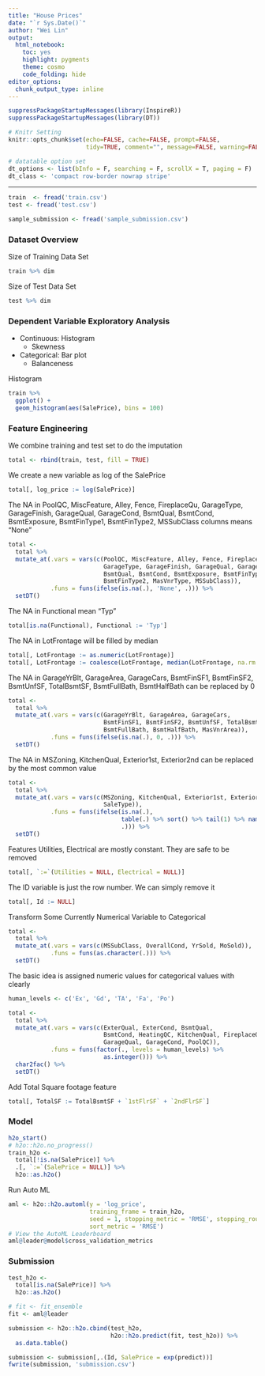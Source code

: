 ```yaml
---
title: "House Prices"
date: "`r Sys.Date()`"
author: "Wei Lin"
output: 
  html_notebook: 
    toc: yes
    highlight: pygments
    theme: cosmo
    code_folding: hide
editor_options: 
  chunk_output_type: inline
---
```


```r
suppressPackageStartupMessages(library(InspireR))
suppressPackageStartupMessages(library(DT))

# Knitr Setting
knitr::opts_chunk$set(echo=FALSE, cache=FALSE, prompt=FALSE,
                      tidy=TRUE, comment="", message=FALSE, warning=FALSE)

# datatable option set
dt_options <- list(bInfo = F, searching = F, scrollX = T, paging = F)
dt_class <- 'compact row-border nowrap stripe'
```

---

```r
train  <- fread('train.csv')
test <- fread('test.csv')

sample_submission <- fread('sample_submission.csv')
```

### Dataset Overview

Size of Training Data Set
```r
train %>% dim
```

Size of Test Data Set
```r
test %>% dim
```

### Dependent Variable Exploratory Analysis

* Continuous: Histogram
    * Skewness

* Categorical: Bar plot
    * Balanceness

Histogram
```r
train %>% 
  ggplot() + 
  geom_histogram(aes(SalePrice), bins = 100)
```

### Feature Engineering

We combine training and test set to do the imputation
```r
total <- rbind(train, test, fill = TRUE)
```

We create a new variable as log of the SalePrice 
```r
total[, log_price := log(SalePrice)]
```

The NA in PoolQC, MiscFeature, Alley, Fence, FireplaceQu,
GarageType, GarageFinish, GarageQual, GarageCond, BsmtQual, BsmtCond, BsmtExposure, BsmtFinType1, BsmtFinType2, MSSubClass columns means "None"
```r
total <- 
  total %>% 
  mutate_at(.vars = vars(c(PoolQC, MiscFeature, Alley, Fence, FireplaceQu,
                           GarageType, GarageFinish, GarageQual, GarageCond,
                           BsmtQual, BsmtCond, BsmtExposure, BsmtFinType1, 
                           BsmtFinType2, MasVnrType, MSSubClass)),
            .funs = funs(ifelse(is.na(.), 'None', .))) %>% 
  setDT()
```

The NA in Functional mean "Typ"
```r
total[is.na(Functional), Functional := 'Typ']
```

The NA in LotFrontage will be filled by median 
```r
total[, LotFrontage := as.numeric(LotFrontage)]
total[, LotFrontage := coalesce(LotFrontage, median(LotFrontage, na.rm = T))]
```

The NA in GarageYrBlt, GarageArea, GarageCars, BsmtFinSF1, BsmtFinSF2, BsmtUnfSF, TotalBsmtSF, BsmtFullBath, BsmtHalfBath can be replaced by 0
```r
total <- 
  total %>% 
  mutate_at(.vars = vars(c(GarageYrBlt, GarageArea, GarageCars,
                           BsmtFinSF1, BsmtFinSF2, BsmtUnfSF, TotalBsmtSF, 
                           BsmtFullBath, BsmtHalfBath, MasVnrArea)),
            .funs = funs(ifelse(is.na(.), 0, .))) %>% 
  setDT()
```

The NA in MSZoning, KitchenQual, Exterior1st, Exterior2nd can be replaced 
by the most common value
```r
total <- 
  total %>% 
  mutate_at(.vars = vars(c(MSZoning, KitchenQual, Exterior1st, Exterior2nd, 
                           SaleType)),
            .funs = funs(ifelse(is.na(.), 
                                table(.) %>% sort() %>% tail(1) %>% names(), 
                                .))) %>% 
  setDT()
```

Features Utilities, Electrical are mostly constant. They are safe to be removed
```r
total[, `:=`(Utilities = NULL, Electrical = NULL)]
```

The ID variable is just the row number. We can simply remove it
```r
total[, Id := NULL]
```

Transform Some Currently Numerical Variable to Categorical
```r
total <- 
  total %>% 
  mutate_at(.vars = vars(c(MSSubClass, OverallCond, YrSold, MoSold)),
            .funs = funs(as.character(.))) %>% 
  setDT()
```

The basic idea is assigned numeric values for categorical values with clearly 
```r
human_levels <- c('Ex', 'Gd', 'TA', 'Fa', 'Po')

total <- 
  total %>% 
  mutate_at(.vars = vars(c(ExterQual, ExterCond, BsmtQual,
                           BsmtCond, HeatingQC, KitchenQual, FireplaceQu,
                           GarageQual, GarageCond, PoolQC)),
            .funs = funs(factor(., levels = human_levels) %>% 
                           as.integer())) %>% 
  char2fac() %>% 
  setDT()
```

Add Total Square footage feature
```r
total[, TotalSF := TotalBsmtSF + `1stFlrSF` + `2ndFlrSF`]
```

<!-- De-skewness -->

### Model
```r
h2o_start()
# h2o::h2o.no_progress()
train_h2o <- 
  total[!is.na(SalePrice)] %>% 
  .[, `:=`(SalePrice = NULL)] %>% 
  h2o::as.h2o()
```

Run Auto ML

```r
aml <- h2o::h2o.automl(y = 'log_price', 
                       training_frame = train_h2o,
                       seed = 1, stopping_metric = 'RMSE', stopping_rounds = 3,
                       sort_metric = 'RMSE')
# View the AutoML Leaderboard
aml@leader@model$cross_validation_metrics
```

### Submission

```r
test_h2o <- 
  total[is.na(SalePrice)] %>% 
  h2o::as.h2o()

# fit <- fit_ensemble
fit <- aml@leader

submission <- h2o::h2o.cbind(test_h2o, 
                             h2o::h2o.predict(fit, test_h2o)) %>% 
  as.data.table()

submission <- submission[,.(Id, SalePrice = exp(predict))]
fwrite(submission, 'submission.csv')
```
